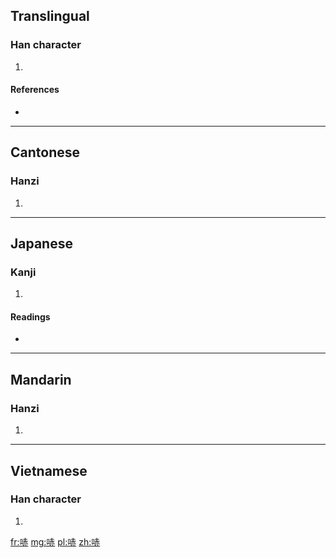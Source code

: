 ==Translingual==

===Han character===
{{Han char|rn=30|rad=口|as=07|sn=10|four=6403<sub>1</sub>|canj=口土中金 (RGLC)}}

# {{defn|Han|sort=口07}}

====References====
* {{Han ref|kx=0190.120|dkj=03645|dj=0409.290|hdz=10625.010|uh=54E7|ud=21735|bh=D0F4|bd=53492}}

----

==Cantonese==

===Hanzi===
{{yue-hanzi|jyut=|y=chi1}}

# {{defn|lang=yue|sort=口07}}

----

==Japanese==

===Kanji===
{{ja-kanji|grade=|rs=口07}}

# {{defn|lang=ja|sort=口07}}

====Readings====
* {{ja-readings|on=[[か]] (ka), [[け]] (ke), [[せき]] (seki)|kun=[[ものみ]] (monomi)}}

----

==Mandarin==

===Hanzi===
{{cmn-hanzi|pin=[[chī]] ([[chi1]]), [[lǐ]] ([[li3]]), [[li]] ([[li5]])|wg=ch'ih<sup>1</sup>, li<sup>3</sup>, li<sup>5</sup>}}

# {{defn|lang=cmn|sort=口07}}

----

==Vietnamese==

===Han character===
{{vi-hantu|[[xích]]|rs=口07}}

# {{defn|lang=vi|sort=口07}}

[[fr:哧]]
[[mg:哧]]
[[pl:哧]]
[[zh:哧]]
